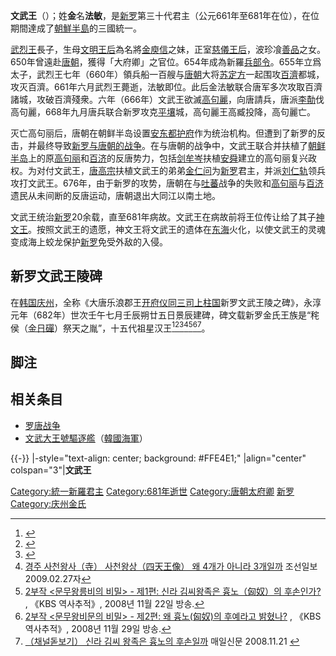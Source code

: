  
{{朝鮮半島君王
| 名稱=文武王
| 新羅代數=30
| 統一新羅代數=2
| 前任=[[武烈王|武烈王]]
| 繼任=[[神文王|神文王]]
| 畫像=
| 說明=新羅文武王御真
| 在位=661年—681年
| 年號=
| 姓名=金法敏
| 封號=
| 字=
| 號=
| 別名=
| 出生年=626年
| 立世子=
| 逝世年=681年
| 廟號=
| 諡號=文武大王
| 陵墓=
| 父親=[[武烈王|武烈王]]
| 母親=[[文明王后|文明王后]]
| 嫡母=
| 皇后=
| 王后=[[慈儀王后|慈儀王后]]
| 王妃=
| 妃=
| 嫡子=
| 庶子=
| 嫡女=
| 庶女=
| 注釋=
|}}
{{Infobox Korean name
|hangul=문무왕
|hanja=文武王
|rr=Munmu Wang
|mr=Moonmu Wang
|hangulborn=김법민
|hanjaborn=金法敏
|rrborn=Kim Beommin
|mrborn=Kim Pǒmmin
}}

'''文武王'''（{{bd|626年||681年||catIdx=W文}}）；姓'''金'''名'''法敏'''，是[[新罗|新罗]]第三十代君主（公元661年至681年在位），在位期間達成了[[朝鮮半島|朝鮮半島]]的三國統一。

[[武烈王|武烈王]]長子，生母[[文明王后|文明王后]]為名將[[金庾信|金庾信]]之妹，正室[[慈儀王后|慈儀王后]]，波珍飡[[金善品|善品]]之女。650年曾遠赴[[唐朝|唐朝]]，獲得「大府卿」之官位。654年成為新羅[[兵部令|兵部令]]。655年立爲太子，武烈王七年（660年）領兵船一百艘与[[唐朝|唐朝]]大将[[苏定方|苏定方]]一起围攻[[百濟|百濟]]都城，攻灭百濟。661年六月武烈王薨逝，法敏即位。此后金法敏联合唐军多次攻取百濟諸城，攻破百濟殘衆。六年（666年）文武王欲滅[[高句麗|高句麗]]，向唐請兵，唐派[[李勣|李勣]]伐高句麗，668年九月唐兵联合新罗攻克[[平壤|平壤]]城，高句麗王高臧投降，高句麗亡。

灭亡高句丽后，唐朝在朝鲜半岛设置[[安东都护府|安东都护府]]作为统治机构。但遭到了新罗的反击，并最终导致[[罗唐战争|新罗与唐朝的战争]]。在与唐朝的战争中，文武王联合并扶植了[[朝鲜半岛|朝鲜半岛]]上的原[[高句丽|高句丽]]和[[百济|百济]]的反唐势力，包括[[剑牟岑|剑牟岑]]扶植[[安舜|安舜]]建立的高句丽复兴政权。为对付文武王，[[唐高宗|唐高宗]]扶植文武王的弟弟[[金仁问|金仁问]]为[[新罗|新罗]]君主，并派[[刘仁轨|刘仁轨]]领兵攻打文武王。676年，由于新罗的攻势，唐朝在与[[吐蕃|吐蕃]]战争的失败和[[高句丽|高句丽]]与[[百济|百济]]遗民从未间断的反唐运动，唐朝退出大同江以南土地。

文武王统治[[新罗|新罗]]20余载，直至681年病故。文武王在病故前将王位传让给了其子[[神文王|神文王]]。按照文武王的遗愿，神文王将文武王的遗体在[[朝鲜东海|东海]]火化，以使文武王的灵魂变成海上蛟龙保护[[新罗|新罗]]免受外敌的入侵。

== 新罗文武王陵碑 ==
在[[韩国|韩国]][[庆州|庆州]]，全称《大唐乐浪郡王[[开府仪同三司|开府仪同三司]][[上柱国|上柱国]]新罗文武王陵之碑》，永淳元年（682年）世次壬午七月壬辰朔廿五日景辰建碑，碑文载新罗金氏王族是“秺侯（[[金日磾|金日磾]]）祭天之胤”，十五代祖星汉王<ref>{{Cite book|author=김대성|date=1999-08|title=<이색보고> 金家 뿌리 탐사, 흉노왕의 후손 김일제 유적을 찾아서|publisher=신동아|url=http://www.donga.com/docs/magazine/new_donga/9908/nd99080420.html|6=|access-date=2016-11-18|archive-date=2016-09-13|archive-url=https://web.archive.org/web/20160913165847/http://www.donga.com/docs/magazine/new_donga/9908/nd99080420.html|dead-url=no}}</ref><ref>{{Cite book|author=[[趙甲濟|趙甲濟]]|date=2004-03|title=騎馬흉노국가 新羅 연구　趙甲濟（月刊朝鮮 편집장）의 심층취재　내 몸속을 흐르는 흉노의 피|publisher=月刊朝鮮|url=http://monthly.chosun.com/client/news/viw.asp?nNewsNumb=200403100027&ctcd=&cpage=1|6=|access-date=2016-11-18|archive-date=2012-01-19|archive-url=https://web.archive.org/web/20120119135423/http://monthly.chosun.com/client/news/viw.asp?nNewsNumb=200403100027&ctcd=&cpage=1|dead-url=no}}</ref><ref>{{Cite book|author=김운회|date=2005-08-30|title=김운회의 '대쥬신을 찾아서' <23> 금관의 나라, 신라”|publisher=프레시안|url=http://www.pressian.com/article/article.asp?article_num=40050830181724&Section=04|6=|access-date=2016-11-18|archive-date=2012-01-26|archive-url=https://web.archive.org/web/20120126013751/http://www.pressian.com/article/article.asp?article_num=40050830181724&Section=04|dead-url=no}}</ref><ref>[https://web.archive.org/web/20141230090440/http://news.chosun.com/site/data/html_dir/2009/02/26/2009022601873.html 경주 사천왕사（寺） 사천왕상（四天王像） 왜 4개가 아니라 3개일까] 조선일보 2009.02.27자</ref><ref>[http://www.kbs.co.kr/1tv/sisa/tracehistory/vod/review/1556800_28170.html 2부작 <문무왕릉비의 비밀> - 제1편: 신라 김씨왕족은 흉노（匈奴）의 후손인가?] {{Wayback|url=http://www.kbs.co.kr/1tv/sisa/tracehistory/vod/review/1556800_28170.html |date=20160612030039 }}, 《KBS 역사추적》, 2008년 11월 22일 방송.</ref><ref>[http://www.kbs.co.kr/1tv/sisa/tracehistory/vod/review/1557643_28170.html 2부작 <문무왕비문의 비밀> - 제2편: 왜 흉노(匈奴)의 후예라고 밝혔나?] {{Wayback|url=http://www.kbs.co.kr/1tv/sisa/tracehistory/vod/review/1557643_28170.html |date=20160612025357 }}, 《KBS 역사추적》, 2008년 11월 29일 방송.</ref><ref>[http://www.imaeil.com/sub_news/sub_news_view.php?news_id=53308&yy=2008 （채널돋보기） 신라 김씨 왕족은 흉노의 후손일까] {{Wayback|url=http://www.imaeil.com/sub_news/sub_news_view.php?news_id=53308&yy=2008 |date=20141229082922 }} 매일신문 2008.11.21 {{ko icon}}</ref>。

== 脚注 ==
<references/>

== 相关条目 ==
* [[罗唐战争|罗唐战争]]
*[[文武大王號驅逐艦|文武大王號驅逐艦]]（[[韓國海軍|韓國海軍]]）

{{-}}
{{start box}}
|-style="text-align: center; background: #FFE4E1;"
|align="center" colspan="3"|'''文武王'''
{{s-before|[[武烈王|武烈王]]}}
{{s-title|[[新羅君主列表|新羅國王]]|661年－681年}}
{{s-after|[[神文王|神文王]]}}
{{s-before|[[武烈王|武烈王]]}}
{{s-title|[[朝鮮半島君主列表|統一新羅君主]]|668年－681年}}
{{s-after|[[神文王|神文王]]}}
{{end box}}
{{新罗君主}}

[[Category:統一新羅君主|Category:統一新羅君主]]
[[Category:681年逝世|Category:681年逝世]]
[[Category:唐朝太府卿|Category:唐朝太府卿]]
[[Category:唐朝异姓郡王|新罗]]
[[Category:庆州金氏|Category:庆州金氏]]